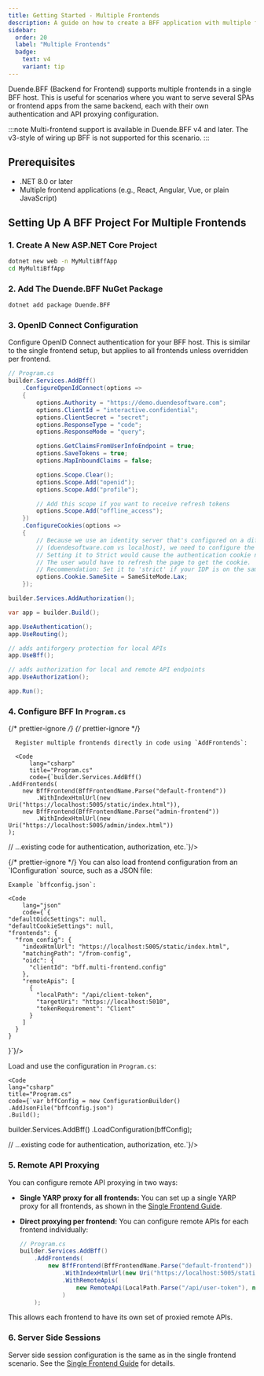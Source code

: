 ```yaml
---
title: Getting Started - Multiple Frontends
description: A guide on how to create a BFF application with multiple frontends. 
sidebar:
  order: 20
  label: "Multiple Frontends"
  badge:
    text: v4
    variant: tip
---
```


Duende.BFF (Backend for Frontend) supports multiple frontends in a single BFF host. This is useful for scenarios where you want to serve several SPAs or frontend apps from the same backend, each with their own authentication and API proxying configuration.

:::note
Multi-frontend support is available in Duende.BFF v4 and later. The v3-style of wiring up BFF is not supported for this scenario.
:::

## Prerequisites

- .NET 8.0 or later
- Multiple frontend applications (e.g., React, Angular, Vue, or plain JavaScript)

## Setting Up A BFF Project For Multiple Frontends

### 1. Create A New ASP.NET Core Project

```bash title="Terminal"
dotnet new web -n MyMultiBffApp
cd MyMultiBffApp
```

### 2. Add The Duende.BFF NuGet Package

```bash title="Terminal"
dotnet add package Duende.BFF
```

### 3. OpenID Connect Configuration

Configure OpenID Connect authentication for your BFF host. This is similar to the single frontend setup, but applies to all frontends unless overridden per frontend.

```csharp
// Program.cs
builder.Services.AddBff()
    .ConfigureOpenIdConnect(options =>
    {
        options.Authority = "https://demo.duendesoftware.com";
        options.ClientId = "interactive.confidential";
        options.ClientSecret = "secret";
        options.ResponseType = "code";
        options.ResponseMode = "query";

        options.GetClaimsFromUserInfoEndpoint = true;
        options.SaveTokens = true;
        options.MapInboundClaims = false;

        options.Scope.Clear();
        options.Scope.Add("openid");
        options.Scope.Add("profile");

        // Add this scope if you want to receive refresh tokens
        options.Scope.Add("offline_access");
    })
    .ConfigureCookies(options =>
    {
        // Because we use an identity server that's configured on a different site
        // (duendesoftware.com vs localhost), we need to configure the SameSite property to Lax.
        // Setting it to Strict would cause the authentication cookie not to be sent after logging in.
        // The user would have to refresh the page to get the cookie.
        // Recommendation: Set it to 'strict' if your IDP is on the same site as your BFF.
        options.Cookie.SameSite = SameSiteMode.Lax;
    });

builder.Services.AddAuthorization();

var app = builder.Build();

app.UseAuthentication();
app.UseRouting();

// adds antiforgery protection for local APIs
app.UseBff();

// adds authorization for local and remote API endpoints
app.UseAuthorization();

app.Run();
```
### 4. Configure BFF In `Program.cs`

{/* prettier-ignore */}
<Tabs syncKey="bffFrontendConfig">
  {/* prettier-ignore */}
  <TabItem label="Static">

      Register multiple frontends directly in code using `AddFrontends`:

      <Code
          lang="csharp"
          title="Program.cs"
          code={`builder.Services.AddBff()
    .AddFrontends(
        new BffFrontend(BffFrontendName.Parse("default-frontend"))
            .WithIndexHtmlUrl(new Uri("https://localhost:5005/static/index.html")),
        new BffFrontend(BffFrontendName.Parse("admin-frontend"))
            .WithIndexHtmlUrl(new Uri("https://localhost:5005/admin/index.html"))
    );

// ...existing code for authentication, authorization, etc.`}/>

  </TabItem>
  {/* prettier-ignore */}
  <TabItem label="From Config">
    You can also load frontend configuration from an `IConfiguration` source, such as a JSON file:

    Example `bffconfig.json`:

    <Code
        lang="json"
        code={`{
    "defaultOidcSettings": null,
    "defaultCookieSettings": null,
    "frontends": {
      "from_config": {
        "indexHtmlUrl": "https://localhost:5005/static/index.html",
        "matchingPath": "/from-config",
        "oidc": {
          "clientId": "bff.multi-frontend.config"
        },
        "remoteApis": [
          {
            "localPath": "/api/client-token",
            "targetUri": "https://localhost:5010",
            "tokenRequirement": "Client"
          }
        ]
      }
    }
  }`}/>

  Load and use the configuration in `Program.cs`:

    <Code
    lang="csharp"
    title="Program.cs"
    code={`var bffConfig = new ConfigurationBuilder()
    .AddJsonFile("bffconfig.json")
    .Build();

builder.Services.AddBff()
    .LoadConfiguration(bffConfig);
  
// ...existing code for authentication, authorization, etc.`}/>

  </TabItem>
</Tabs>


### 5. Remote API Proxying

You can configure remote API proxying in two ways:

- **Single YARP proxy for all frontends:**
  You can set up a single YARP proxy for all frontends, as shown in the [Single Frontend Guide](/bff/getting-started/single-frontend.mdx#5-adding-remote-apis).

- **Direct proxying per frontend:**
  You can configure remote APIs for each frontend individually:

  ```csharp
  // Program.cs
  builder.Services.AddBff()
      .AddFrontends(
          new BffFrontend(BffFrontendName.Parse("default-frontend"))
              .WithIndexHtmlUrl(new Uri("https://localhost:5005/static/index.html"))
              .WithRemoteApis(
                  new RemoteApi(LocalPath.Parse("/api/user-token"), new Uri("https://localhost:5010"))
              )
      );
  ```

This allows each frontend to have its own set of proxied remote APIs.

### 6. Server Side Sessions

Server side session configuration is the same as in the single frontend scenario. See the [Single Frontend Guide](/bff/getting-started/single-frontend.mdx#6-adding-server-side-sessions) for details.
